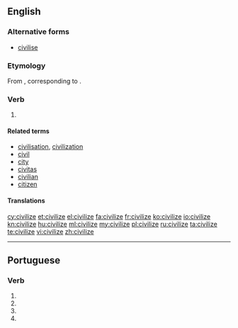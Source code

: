 {{also|civilise}}
==English==
{{wikipedia}}

===Alternative forms===
* [[civilise]] {{qualifier|chiefly British}}

===Etymology===
From {{etyl|fr|en}} {{term|civiliser|lang=fr}}, corresponding to {{suffix|civil|ize}}.

===Verb===
{{en-verb|civilizes|civilizing|civilized}}

# {{alternative spelling of|civilise}}

====Related terms====
* [[civilisation]], [[civilization]]
* [[civil]]
* [[city]]
* [[civitas]]
* [[civilian]]
* [[citizen]]

====Translations====
{{trans-see|civilise}}

[[cy:civilize]]
[[et:civilize]]
[[el:civilize]]
[[fa:civilize]]
[[fr:civilize]]
[[ko:civilize]]
[[io:civilize]]
[[kn:civilize]]
[[hu:civilize]]
[[ml:civilize]]
[[my:civilize]]
[[pl:civilize]]
[[ru:civilize]]
[[ta:civilize]]
[[te:civilize]]
[[vi:civilize]]
[[zh:civilize]]

----
==Portuguese==

===Verb===
{{head|pt|verb form}}
# {{conjugation of|civilizar||1|s|present|subjunctive|lang=pt}}
# {{conjugation of|civilizar||3|s|present|subjunctive|lang=pt}}
# {{conjugation of|civilizar||1|s|imperative|lang=pt}}
# {{conjugation of|civilizar||3|s|imperative|lang=pt}}
{{rfc-auto}}